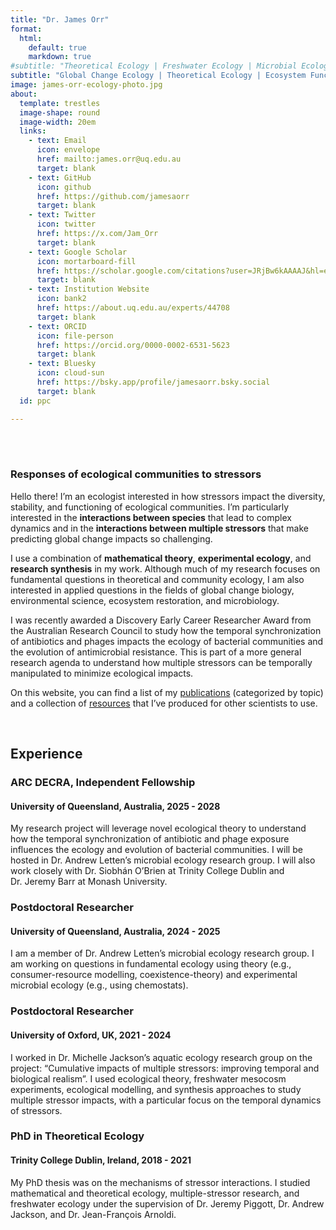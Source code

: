 ```yaml
---
title: "Dr. James Orr"
format: 
  html: 
    default: true
    markdown: true 
#subtitle: "Theoretical Ecology | Freshwater Ecology | Microbial Ecology"
subtitle: "Global Change Ecology | Theoretical Ecology | Ecosystem Functioning"
image: james-orr-ecology-photo.jpg
about:
  template: trestles
  image-shape: round
  image-width: 20em
  links: 
    - text: Email
      icon: envelope
      href: mailto:james.orr@uq.edu.au
      target: blank
    - text: GitHub
      icon: github
      href: https://github.com/jamesaorr
      target: blank
    - text: Twitter
      icon: twitter
      href: https://x.com/Jam_Orr
      target: blank
    - text: Google Scholar
      icon: mortarboard-fill
      href: https://scholar.google.com/citations?user=JRjBw6kAAAAJ&hl=en
      target: blank
    - text: Institution Website
      icon: bank2
      href: https://about.uq.edu.au/experts/44708
      target: blank
    - text: ORCID
      icon: file-person
      href: https://orcid.org/0000-0002-6531-5623
      target: blank
    - text: Bluesky
      icon: cloud-sun
      href: https://bsky.app/profile/jamesaorr.bsky.social
      target: blank
  id: ppc

---
```


:::{#ppc}

<br>
<br>

### Responses of ecological communities to stressors 

Hello there! I'm an ecologist interested in how stressors impact the diversity, stability, and functioning of ecological communities. I'm particularly interested in the <strong>interactions between species</strong> that lead to complex dynamics and in the <strong>interactions between multiple stressors</strong> that make predicting global change impacts so challenging. 

I use a combination of <strong>mathematical theory</strong>, <strong>experimental ecology</strong>, and <strong>research synthesis</strong> in my work. Although much of my research focuses on fundamental questions in theoretical and community ecology, I am also interested in applied questions in the fields of global change biology, environmental science, ecosystem restoration, and microbiology.

I was recently awarded a Discovery Early Career Researcher Award from the Australian Research Council to study how the temporal synchronization of antibiotics and phages impacts the ecology of bacterial communities and the evolution of antimicrobial resistance. This is part of a more general research agenda to understand how multiple stressors can be temporally manipulated to minimize ecological impacts.

On this website, you can find a list of my <a href="/publications.qmd">publications</a> (categorized by topic) and a collection of <a href="/resources.qmd">resources</a> that I've produced for other scientists to use.


:::

<br>

## Experience


<div class="timeline-section">

<div class="timeline-item">
  <h3>ARC DECRA, Independent Fellowship</h3>
  <h4>University of Queensland, Australia, 2025 - 2028</h4>
  <p>My research project will leverage novel ecological theory to understand how the temporal synchronization of antibiotic and phage exposure influences the ecology and evolution of bacterial communities. I  will be hosted in Dr. Andrew Letten's microbial ecology research group. I will also work closely with Dr. Siobhán O'Brien at Trinity College Dublin and Dr. Jeremy Barr at Monash University. </p>
</div>

<div class="timeline-line"></div>

<div class="timeline-item">
  <h3>Postdoctoral Researcher</h3>
  <h4>University of Queensland, Australia, 2024 - 2025</h4>
  <p>I am a member of Dr. Andrew Letten’s microbial ecology research group. I am working on questions in fundamental ecology using theory (e.g., consumer-resource modelling, coexistence-theory) and experimental microbial ecology (e.g., using chemostats). </p>
</div>

<div class="timeline-line"></div>

<div class="timeline-item">
  <h3>Postdoctoral Researcher</h3>
  <h4>University of Oxford, UK, 2021 - 2024</h4>
  <p>I worked in Dr. Michelle Jackson’s aquatic ecology research group on the project: "Cumulative impacts of multiple stressors: improving temporal and biological realism".  I used ecological theory, freshwater mesocosm experiments, ecological modelling, and synthesis approaches to study multiple stressor impacts, with a particular focus on the temporal dynamics of stressors. </p>
</div>

<div class="timeline-line"></div>

<div class="timeline-item">
  <h3>PhD in Theoretical Ecology</h3>
  <h4>Trinity College Dublin, Ireland, 2018 - 2021</h4>
  <p>My PhD thesis was on the mechanisms of stressor interactions. I studied mathematical and theoretical ecology, multiple-stressor research, and freshwater ecology under the supervision of Dr. Jeremy Piggott, Dr. Andrew Jackson, and Dr. Jean-François Arnoldi. </p>
</div>

</div>
